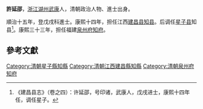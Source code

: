 '''許延邵'''，[[浙江|浙江]][[湖州|湖州]][[武康|武康]]人，清朝政治人物、進士出身。

順治十五年，登戊戌科進士。康熙十四年，担任江西[[建昌县|建昌县]][[知县|知县]]。后调任[[星子县|星子县]]知县<ref>《建昌县志》（卷之四）：许延邵，号印诸，武康人，戊戌进士，康熙十四年任，调任星子。</ref>。康熙三十三年，担任福建[[泉州府|泉州府]][[知府|知府]]。

==參考文獻==
{{reflist}}
{{start box}}
{{s-off}}
{{s-before|[[李道泰|李道泰]]}}
{{s-title|[[江西省_(清)|江西]][[建昌县|建昌县]]知县|[[康熙|康熙]]十四─十五年<br />（1675－1676年）}}
{{s-after|丁秉刚|}}
{{s-before|[[高拱乾|高拱乾]]}}
{{s-title|[[福建省_(清)|福建]][[泉州府|泉州府]][[知府|知府]]|[[康熙|康熙]]三十三─三十四年<br />（1694－1695年）}}
{{s-after|[[常光裕|常光裕]]|}}
{{end box}}
{{清朝人物小作品}}
{{順治十五年戊戌科殿試金榜}}

[[Category:清朝星子縣知縣|Category:清朝星子縣知縣]]
[[Category:清朝江西建昌縣知縣|Category:清朝江西建昌縣知縣]]
[[Category:清朝泉州府知府|Category:清朝泉州府知府]]